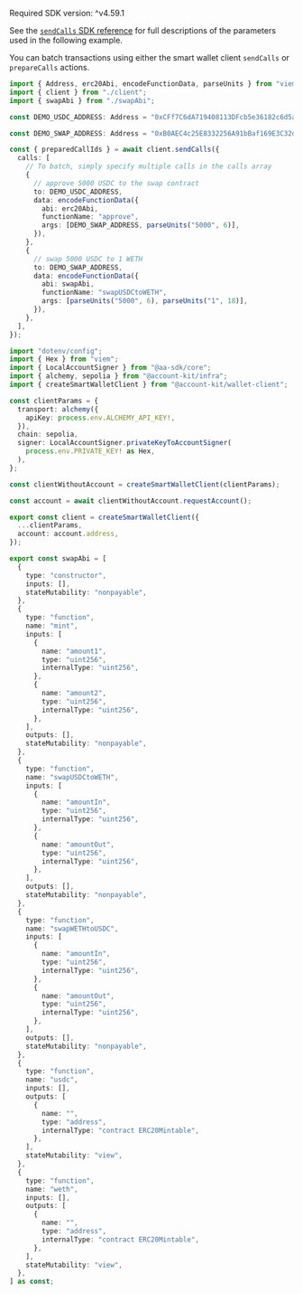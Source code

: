 <Info>Required SDK version: ^v4.59.1</Info>

See the [`sendCalls` SDK
reference](/docs/wallets/reference/account-kit/wallet-client/functions/sendCalls)
for full descriptions of the parameters used in the following example.

You can batch transactions using either the smart wallet client `sendCalls` or `prepareCalls` actions.

<CodeBlocks>

```ts twoslash title="sendCalls.ts"
import { Address, erc20Abi, encodeFunctionData, parseUnits } from "viem";
import { client } from "./client";
import { swapAbi } from "./swapAbi";

const DEMO_USDC_ADDRESS: Address = "0xCFf7C6dA719408113DFcb5e36182c6d5aa491443";

const DEMO_SWAP_ADDRESS: Address = "0xB0AEC4c25E8332256A91bBaf169E3C32dfC3C33C";

const { preparedCallIds } = await client.sendCalls({
  calls: [
    // To batch, simply specify multiple calls in the calls array
    {
      // approve 5000 USDC to the swap contract
      to: DEMO_USDC_ADDRESS,
      data: encodeFunctionData({
        abi: erc20Abi,
        functionName: "approve",
        args: [DEMO_SWAP_ADDRESS, parseUnits("5000", 6)],
      }),
    },
    {
      // swap 5000 USDC to 1 WETH
      to: DEMO_SWAP_ADDRESS,
      data: encodeFunctionData({
        abi: swapAbi,
        functionName: "swapUSDCtoWETH",
        args: [parseUnits("5000", 6), parseUnits("1", 18)],
      }),
    },
  ],
});
```

```ts twoslash title="client.ts"
import "dotenv/config";
import { Hex } from "viem";
import { LocalAccountSigner } from "@aa-sdk/core";
import { alchemy, sepolia } from "@account-kit/infra";
import { createSmartWalletClient } from "@account-kit/wallet-client";

const clientParams = {
  transport: alchemy({
    apiKey: process.env.ALCHEMY_API_KEY!,
  }),
  chain: sepolia,
  signer: LocalAccountSigner.privateKeyToAccountSigner(
    process.env.PRIVATE_KEY! as Hex,
  ),
};

const clientWithoutAccount = createSmartWalletClient(clientParams);

const account = await clientWithoutAccount.requestAccount();

export const client = createSmartWalletClient({
  ...clientParams,
  account: account.address,
});
```

```ts twoslash title="swapAbi.ts"
export const swapAbi = [
  {
    type: "constructor",
    inputs: [],
    stateMutability: "nonpayable",
  },
  {
    type: "function",
    name: "mint",
    inputs: [
      {
        name: "amount1",
        type: "uint256",
        internalType: "uint256",
      },
      {
        name: "amount2",
        type: "uint256",
        internalType: "uint256",
      },
    ],
    outputs: [],
    stateMutability: "nonpayable",
  },
  {
    type: "function",
    name: "swapUSDCtoWETH",
    inputs: [
      {
        name: "amountIn",
        type: "uint256",
        internalType: "uint256",
      },
      {
        name: "amountOut",
        type: "uint256",
        internalType: "uint256",
      },
    ],
    outputs: [],
    stateMutability: "nonpayable",
  },
  {
    type: "function",
    name: "swapWETHtoUSDC",
    inputs: [
      {
        name: "amountIn",
        type: "uint256",
        internalType: "uint256",
      },
      {
        name: "amountOut",
        type: "uint256",
        internalType: "uint256",
      },
    ],
    outputs: [],
    stateMutability: "nonpayable",
  },
  {
    type: "function",
    name: "usdc",
    inputs: [],
    outputs: [
      {
        name: "",
        type: "address",
        internalType: "contract ERC20Mintable",
      },
    ],
    stateMutability: "view",
  },
  {
    type: "function",
    name: "weth",
    inputs: [],
    outputs: [
      {
        name: "",
        type: "address",
        internalType: "contract ERC20Mintable",
      },
    ],
    stateMutability: "view",
  },
] as const;
```

</CodeBlocks>
